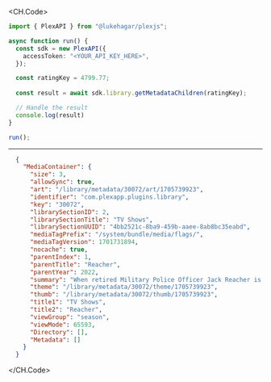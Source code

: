 
<CH.Code>
```typescript GetMetadataChildren.ts
import { PlexAPI } from "@lukehagar/plexjs";

async function run() {
  const sdk = new PlexAPI({
    accessToken: "<YOUR_API_KEY_HERE>",
  });

  const ratingKey = 4799.77;
  
  const result = await sdk.library.getMetadataChildren(ratingKey);

  // Handle the result
  console.log(result)
}

run();
```
---

```json Example Response
  {
    "MediaContainer": {
      "size": 3,
      "allowSync": true,
      "art": "/library/metadata/30072/art/1705739923",
      "identifier": "com.plexapp.plugins.library",
      "key": "30072",
      "librarySectionID": 2,
      "librarySectionTitle": "TV Shows",
      "librarySectionUUID": "4bb2521c-8ba9-459b-aaee-8ab8bc35eabd",
      "mediaTagPrefix": "/system/bundle/media/flags/",
      "mediaTagVersion": 1701731894,
      "nocache": true,
      "parentIndex": 1,
      "parentTitle": "Reacher",
      "parentYear": 2022,
      "summary": "When retired Military Police Officer Jack Reacher is arrested for a murder he did not commit, he finds himself in the middle of a deadly conspiracy full of dirty cops, shady businessmen, and scheming politicians. With nothing but his wits, he must figure out what is happening in Margrave, Georgia.",
      "theme": "/library/metadata/30072/theme/1705739923",
      "thumb": "/library/metadata/30072/thumb/1705739923",
      "title1": "TV Shows",
      "title2": "Reacher",
      "viewGroup": "season",
      "viewMode": 65593,
      "Directory": [],
      "Metadata": []
    }
  }
```
</CH.Code>
